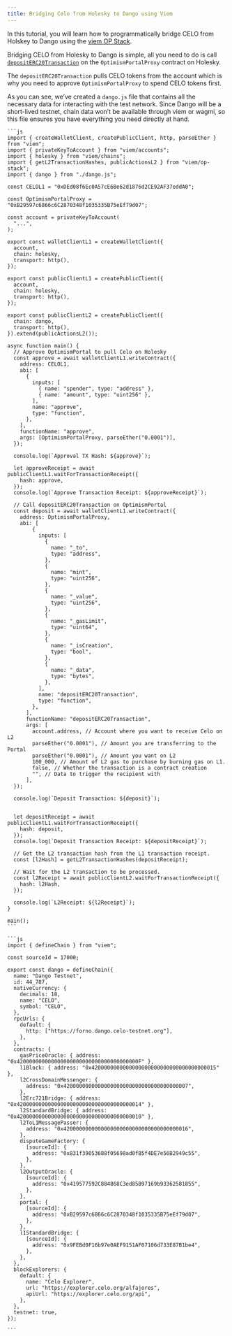 ```yaml
---
title: Bridging Celo from Holesky to Dango using Viem
---
```



In this tutorial, you will learn how to programmatically bridge CELO from Holskey to Dango using the [viem OP Stack](https://viem.sh/op-stack).  

Bridging CELO from Holesky to Dango is simple, all you need to do is call [`depositERC20Transaction`](https://viem.sh/op-stack/actions/depositTransaction#deposittransaction) on the `OptimismPortalProxy` contract on Holesky.

The `depositERC20Transaction` pulls CELO tokens from the account which is why you need to approve `OptimismPortalProxy` to spend CELO tokens first.

As you can see, we’ve created a `dango.js` file that contains all the necessary data for interacting with the test network. Since Dango will be a short-lived testnet, chain data won’t be available through viem or wagmi, so this file ensures you have everything you need directly at hand.

<Tabs>
  <TabItem value="index.js" label="index.js" default>

    ```js
    import { createWalletClient, createPublicClient, http, parseEther } from "viem";
    import { privateKeyToAccount } from "viem/accounts";
    import { holesky } from "viem/chains";
    import { getL2TransactionHashes, publicActionsL2 } from "viem/op-stack";
    import { dango } from "./dango.js";

    const CELOL1 = "0xDEd08f6Ec0A57cE6Be62d1876d2CE92AF37eddA0";

    const OptimismPortalProxy = "0xB29597c6866c6C2870348f1035335B75eEf79d07";

    const account = privateKeyToAccount(
      "...",
    );

    export const walletClientL1 = createWalletClient({
      account,
      chain: holesky,
      transport: http(),
    });

    export const publicClientL1 = createPublicClient({
      account,
      chain: holesky,
      transport: http(),
    });

    export const publicClientL2 = createPublicClient({
      chain: dango,
      transport: http(),
    }).extend(publicActionsL2());

    async function main() {
      // Approve OptimismPortal to pull Celo on Holesky
      const approve = await walletClientL1.writeContract({
        address: CELOL1,
        abi: [
          {
            inputs: [
              { name: "spender", type: "address" },
              { name: "amount", type: "uint256" },
            ],
            name: "approve",
            type: "function",
          },
        ],
        functionName: "approve",
        args: [OptimismPortalProxy, parseEther("0.0001")],
      });

      console.log(`Approval TX Hash: ${approve}`);

      let approveReceipt = await publicClientL1.waitForTransactionReceipt({
        hash: approve,
      });
      console.log(`Approve Transaction Receipt: ${approveReceipt}`);

      // Call depositERC20Transaction on OptimismPortal
      const deposit = await walletClientL1.writeContract({
        address: OptimismPortalProxy,
        abi: [
            {
              inputs: [
                {
                  name: "_to",
                  type: "address",
                },
                {
                  name: "mint",
                  type: "uint256",
                },
                {
                  name: "_value",
                  type: "uint256",
                },
                {
                  name: "_gasLimit",
                  type: "uint64",
                },
                {
                  name: "_isCreation",
                  type: "bool",
                },
                {
                  name: "_data",
                  type: "bytes",
                },
              ],
              name: "depositERC20Transaction",
              type: "function",
            },
          ],
          functionName: "depositERC20Transaction",
          args: [
            account.address, // Account where you want to receive Celo on L2
            parseEther("0.0001"), // Amount you are transferring to the Portal
            parseEther("0.0001"), // Amount you want on L2
            100_000, // Amount of L2 gas to purchase by burning gas on L1.
            false, // Whether the transaction is a contract creation
            "", // Data to trigger the recipient with
          ],
      });

      console.log(`Deposit Transaction: ${deposit}`);


      let depositReceipt = await publicClientL1.waitForTransactionReceipt({
        hash: deposit,
      });
      console.log(`Deposit Transaction Receipt: ${depositReceipt}`);

      // Get the L2 transaction hash from the L1 transaction receipt.
      const [l2Hash] = getL2TransactionHashes(depositReceipt);

      // Wait for the L2 transaction to be processed.
      const l2Receipt = await publicClientL2.waitForTransactionReceipt({
        hash: l2Hash,
      });

      console.log(`L2Receipt: ${l2Receipt}`);
    }

    main();
    ```

  </TabItem>

  <TabItem value="dango.js" label="dango.js">

    ```js
    import { defineChain } from "viem";

    const sourceId = 17000;

    export const dango = defineChain({
      name: "Dango Testnet",
      id: 44_787,
      nativeCurrency: {
        decimals: 18,
        name: "CELO",
        symbol: "CELO",
      },
      rpcUrls: {
        default: {
          http: ["https://forno.dango.celo-testnet.org"],
        },
      },
      contracts: {
        gasPriceOracle: { address: "0x420000000000000000000000000000000000000F" },
        l1Block: { address: "0x4200000000000000000000000000000000000015" },
        l2CrossDomainMessenger: {
          address: "0x4200000000000000000000000000000000000007",
        },
        l2Erc721Bridge: { address: "0x4200000000000000000000000000000000000014" },
        l2StandardBridge: { address: "0x4200000000000000000000000000000000000010" },
        l2ToL1MessagePasser: {
          address: "0x4200000000000000000000000000000000000016",
        },
        disputeGameFactory: {
          [sourceId]: {
            address: "0x831f39053688f05698ad0fB5f4DE7e56B2949c55",
          },
        },
        l2OutputOracle: {
          [sourceId]: {
            address: "0x419577592C884868C3ed85B97169b93362581855",
          },
        },
        portal: {
          [sourceId]: {
            address: "0xB29597c6866c6C2870348f1035335B75eEf79d07",
          },
        },
        l1StandardBridge: {
          [sourceId]: {
            address: "0x9FEBd0F16b97e0AEF9151AF07106d733E87B1be4",
          },
        },
      },
      blockExplorers: {
        default: {
          name: "Celo Explorer",
          url: "https://explorer.celo.org/alfajores",
          apiUrl: "https://explorer.celo.org/api",
        },
      },
      testnet: true,
    });

    ```

  </TabItem>
</Tabs>

